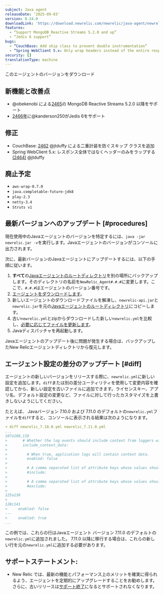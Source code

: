 ```yaml
---
subject: Java agent
releaseDate: ‘2025-09-03'
version: 8.24.0
downloadLink: 'https://download.newrelic.com/newrelic/java-agent/newrelic-agent/8.24.0/'
features:
  - “Support MongoDB Reactive Streams 5.2.0 and up”
  - “Jedis 6 support”
bugs:
  - “CouchBase: Add skip class to prevent double instrumentation”
  - “Spring WebClient 5.x: Only wrap headers instead of the entire response”
security: []
translationType: machine
---
```


<ButtonGroup>
  <ButtonLink role="button" to="https://download.newrelic.com/newrelic/java-agent/newrelic-agent/8.24.0/" variant="primary">
    このエージェントのバージョンをダウンロード
  </ButtonLink>
</ButtonGroup>

## 新機能と改善点

* @obekenobi による[2465](https://github.com/newrelic/newrelic-java-agent/pull/2465)の MongoDB Reactive Streams 5.2.0 以降をサポート
* [2466年](https://github.com/newrelic/newrelic-java-agent/pull/2466)に@kanderson250がJedis 6をサポート

## 修正

* CouchBase: [2462](https://github.com/newrelic/newrelic-java-agent/pull/2462) @jtduffy による二重計装を防ぐスキップ クラスを追加
* Spring WebClient 5.x: レスポンス全体ではなくヘッダーのみをラップする[(2464)](https://github.com/newrelic/newrelic-java-agent/pull/2464) @jtduffy

## 廃止予定

* `aws-wrap-0.7.0`
* `java.completable-future-jdk8`
* `play-2.3`
* `netty-3.4`
* `Struts v1`

## 最新バージョンへのアップデート [#procedures]

現在使用中のJavaエージェントのバージョンを特定するには、`java -jar newrelic.jar -v`を実行します。Javaエージェントのバージョンがコンソールに出力されます。

次に、最新バージョンのJavaエージェントにアップデートするには、以下の手順に従います。

1. **すべて**の[Javaエージェントのルートディレクトリ](/docs/agents/manage-apm-agents/troubleshooting/find-agent-root-directory#java-agent)を別の場所にバックアップします。そのディレクトリの名前を`NewRelic_Agent#.#.#`に変更します。ここで、`#.#.#`はエージェントのバージョン番号です。
2. [エージェントをダウンロードします](/docs/release-notes/agent-release-notes/java-release-notes)。
3. 新しいエージェントのダウンロードファイルを解凍し、`newrelic-api.jar`と`newrelic.jar`を元の[Javaエージェントのルートディレクトリ](/docs/agents/manage-apm-agents/troubleshooting/find-agent-root-directory#java-agent)にコピーします。
4. 古い`newrelic.yml`とzipからダウンロードした新しい`newrelic.yml`を比較し、[必要に応じてファイルを更新します](#diff)。
5. Javaディスパッチャを再起動します。

Javaエージェントのアップデート後に問題が発生する場合は、バックアップしたNew Relicエージェントディレクトリから復元します。

## エージェント設定の差分のアップデート [#diff]

エージェントの新しいバージョンをリリースする際に、`newrelic.yml`に新しい設定を追加します。`diff`または別の差分ユーティリティを使用して変更内容を確認してから、新しい設定を古いファイルに追加できます。ライセンスキー、アプリ名、デフォルト設定の変更など、ファイルに対して行ったカスタマイズを上書きしないようにしてください。

たとえば、 Javaバージョン 7.10.0 および 7.11.0 のデフォルトの`newrelic.yml`ファイルを`diff`すると、コンソールに表示される結果は次のようになります。

```yaml
➜ diff newrelic_7.10.0.yml newrelic_7.11.0.yml
...
107a108,119
>       # Whether the log events should include context from loggers with support for that.
>       include_context_data:
>
>         # When true, application logs will contain context data.
>         enabled: false
>
>         # A comma separated list of attribute keys whose values should be sent to New Relic.
>         #include:
>
>         # A comma separated list of attribute keys whose values should not be sent to New Relic.
>         #exclude:
>
125a138
>
128c141
<     enabled: false
---
>     enabled: true
...
```

この例では、これらの行はJavaエージェント バージョン 7.11.0 のデフォルトの`newrelic.yml`に追加されました。 7.11.0 以降に移行する場合は、これらの新しい行を元の`newrelic.yml`に追加する必要があります。

## サポートステートメント:

* New Relic では、最新の機能とパフォーマンス上のメリットを確実に得られるよう、エージェントを定期的にアップグレードすることをお勧めします。さらに、古いリリースは[サポート終了](https://docs.newrelic.com/docs/using-new-relic/cross-product-functions/install-configure/notification-changes-new-relic-saas-features-distributed-software/)になるとサポートされなくなります。